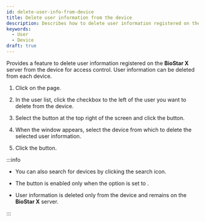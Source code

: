 ```yaml
---
id: delete-user-info-from-device
title: Delete user information from the device
description: Describes how to delete user information registered on the device.
keywords:
  - User
  - Device
draft: true
---
```


Provides a feature to delete user information registered on the **BioStar X** server from the device for access control. User information can be deleted from each device.

1. Click <Cmd sid='shell.header.user' /> on the <Cmd sid='shell.header.launcher' /> page.

2. In the user list, click the checkbox to the left of the user you want to delete from the device.

3. Select the <IcMoreW/> button at the top right of the screen and click the <Cmd sid='user.header.removeFromDevice' product='2' /> button.

4. When the <Cmd sid='user.header.removeFromDevice' product='2' /> window appears, select the device from which to delete the selected user information.

5. Click the <Cmd sid='common.delete' /> button.

:::info

* You can also search for devices by clicking the search icon.

* The <Cmd sid='user.header.removeFromDevice' product='2' /> button is enabled only when the <Cmd sid='setting.server.automaticUserSync' product='2' /> option is set to <Cmd sid='device.Input.unsupervised' product='2' />.

* User information is deleted only from the device and remains on the **BioStar X** server.

:::
